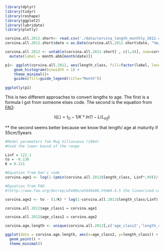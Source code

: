 
```r
library(dplyr)
library(tidyr)
library(reshape)
library(ggplot2)
library(lubridate)
library(plotly)

```


```r

corvina.all.2012.short<- read.csv('./data/corvina_length_monthly_2012.csv') 
corvina.all.2012.short$date = as.Date(corvina.all.2012.short$date, "%m/%d/%y")

corvina.all.2012 <- untable(corvina.all.2012.short[ , c(1,4)], num=corvina.all.2012.short[ ,5]) %>%
  mutate(label = month.abb[month(date)])

```

```r

p1<- ggplot(corvina.all.2012, aes(length_class, fill=factor(label, levels =    unique(label)))) +
    geom_histogram(binwidth = 1) +
    theme_minimal()+
    guides(fill=guide_legend(title="Month"))
   
ggplotly(p1)

```


This is two different approaches to convert lengths to age. The first is a formula I got from someone elses code. The second is the equation from [FAO](http://www.fao.org/docrep/w5449e/w5449e06.htm#4.4.5 the linearized catch curve based on length composition data):

$$t(L)=t_0 - 1/K * ln(1-L/L_{inf})$$


 ** the second seems better because we know that length/ age at maturity if 55cm/5years
```r
#Model parameters fom Mug Villanueva (1994)
#Used the lower bound of the range

Linf = 122.1
to = -0.136
K = 0.121

#Equation from Dan's code
corvina.age1 <- log(1-(pmin(corvina.all.2012$length_class, Linf*.99))/(-K)) + to

#Equation from FAO 
#(http://www.fao.org/docrep/w5449e/w5449e06.htm#4.4.5 the linearized catch curve based on length composition data)

corvina.age2 <- to - (1/K) * log(1-corvina.all.2012$length_class/Linf)

corvina.all.2012$age_class1 = corvina.age1

corvina.all.2012$age_class2 = corvina.age2

```

```r
corvina.age.length <- unique(corvina.all.2012[,c('age_class2','length_class')])

ggplot(data = corvina.age.length, aes(x=age_class2, y=length_class)) +
  geom_point() +
  theme_minimal()

```

